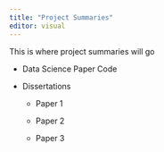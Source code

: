 ```yaml
---
title: "Project Summaries"
editor: visual
---
```


This is where project summaries will go

-   Data Science Paper Code

-   Dissertations

    -   Paper 1

    -   Paper 2

    -   Paper 3
